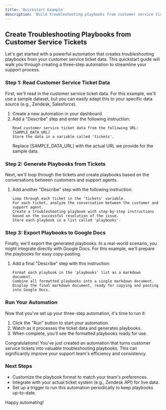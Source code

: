 ```yaml
---
title: 'Quickstart Example'
description: 'Build troubleshooting playbooks from customer service tickets'
---
```


## Create Troubleshooting Playbooks from Customer Service Tickets

Let's get started with a powerful automation that creates troubleshooting playbooks from your customer service ticket data. This quickstart guide will walk you through creating a three-step automation to streamline your support process.

### Step 1: Read Customer Service Ticket Data

First, we'll read in the customer service ticket data. For this example, we'll use a sample dataset, but you can easily adapt this to your specific data source (e.g., Zendesk, Salesforce).

1. Create a new automation in your dashboard.
2. Add a "Describe" step and enter the following instruction:
   ```
   Read customer service ticket data from the following URL: [SAMPLE_DATA_URL]
   Store the data in a variable called 'tickets'.
   ```
   Replace [SAMPLE_DATA_URL] with the actual URL we provide for the sample data.

### Step 2: Generate Playbooks from Tickets

Next, we'll loop through the tickets and create playbooks based on the conversations between customers and support agents.

1. Add another "Describe" step with the following instruction:
   ```
   Loop through each ticket in the 'tickets' variable.
   For each ticket, analyze the conversation between the customer and support agent.
   Create a troubleshooting playbook with step-by-step instructions based on the successful resolution of the issue.
   Store each playbook in a list called 'playbooks'.
   ```

### Step 3: Export Playbooks to Google Docs

Finally, we'll export the generated playbooks. In a real-world scenario, you might integrate directly with Google Docs. For this example, we'll prepare the playbooks for easy copy-pasting.

1. Add a final "Describe" step with this instruction:
   ```
   Format each playbook in the 'playbooks' list as a markdown document.
   Combine all formatted playbooks into a single markdown document.
   Display the final markdown document, ready for copying and pasting into Google Docs.
   ```

### Run Your Automation

Now that you've set up your three-step automation, it's time to run it:

1. Click the "Run" button to start your automation.
2. Watch as it processes the ticket data and generates playbooks.
3. When complete, you'll see the formatted playbooks ready for use.

Congratulations! You've just created an automation that turns customer service tickets into valuable troubleshooting playbooks. This can significantly improve your support team's efficiency and consistency.

### Next Steps

- Customize the playbook format to match your team's preferences.
- Integrate with your actual ticket system (e.g., Zendesk API) for live data.
- Set up a trigger to run this automation periodically to keep playbooks up-to-date.

Happy automating!